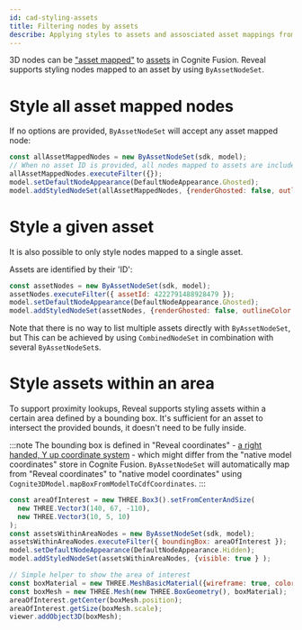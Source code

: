 ```yaml
---
id: cad-styling-assets
title: Filtering nodes by assets
describe: Applying styles to assets and assosciated asset mappings from Cognite Fusion
---
```



3D nodes can be ["asset mapped"](https://docs.cognite.com/api/v1/#tag/3D-Asset-Mapping) to
[assets](https://docs.cognite.com/dev/concepts/resource_types/assets.html) in Cognite Fusion.
Reveal supports styling nodes mapped to an asset by using `ByAssetNodeSet`.

<DemoWrapper name="Cognite3DViewerDemo" />

# Style all asset mapped nodes

If no options are provided, `ByAssetNodeSet` will accept any asset mapped node:

```js runnable
const allAssetMappedNodes = new ByAssetNodeSet(sdk, model);
// When no asset ID is provided, all nodes mapped to assets are included
allAssetMappedNodes.executeFilter({});
model.setDefaultNodeAppearance(DefaultNodeAppearance.Ghosted);
model.addStyledNodeSet(allAssetMappedNodes, {renderGhosted: false, outlineColor: NodeOutlineColor.Cyan } );
```

# Style a given asset

It is also possible to only style nodes mapped to a single asset.

Assets are identified by their 'ID':

```js runnable
const assetNodes = new ByAssetNodeSet(sdk, model);
assetNodes.executeFilter({ assetId: 4222791488928479 });
model.setDefaultNodeAppearance(DefaultNodeAppearance.Ghosted);
model.addStyledNodeSet(assetNodes, {renderGhosted: false, outlineColor: NodeOutlineColor.Cyan } );
```

Note that there is no way to list multiple assets directly with `ByAssetNodeSet`, but This
can be achieved by using `CombinedNodeSet` in combination with several `ByAssetNodeSet`s.

# Style assets within an area

To support proximity lookups, Reveal supports styling assets within a certain area defined by a bounding box. It's
sufficient for an asset to intersect the provided bounds, it doesn't need to be fully inside.

:::note
The bounding box is defined in "Reveal coordinates" -
[a right handed, Y up coordinate system](https://www.youtube.com/watch?v=TGbMzoJqV7c) - which might differ
from the "native model coordinates" store in Cognite Fusion. `ByAssetNodeSet` will automatically map from
"Reveal coordinates" to "native model coordinates" using `Cognite3DModel.mapBoxFromModelToCdfCoordinates`.
:::

```js runnable
const areaOfInterest = new THREE.Box3().setFromCenterAndSize(
  new THREE.Vector3(140, 67, -110),
  new THREE.Vector3(10, 5, 10)
);
const assetsWithinAreaNodes = new ByAssetNodeSet(sdk, model);
assetsWithinAreaNodes.executeFilter({ boundingBox: areaOfInterest });
model.setDefaultNodeAppearance(DefaultNodeAppearance.Hidden);
model.addStyledNodeSet(assetsWithinAreaNodes, {visible: true } );

// Simple helper to show the area of interest
const boxMaterial = new THREE.MeshBasicMaterial({wireframe: true, color: 0xffff00 });
const boxMesh = new THREE.Mesh(new THREE.BoxGeometry(), boxMaterial);
areaOfInterest.getCenter(boxMesh.position);
areaOfInterest.getSize(boxMesh.scale);
viewer.addObject3D(boxMesh);
```
